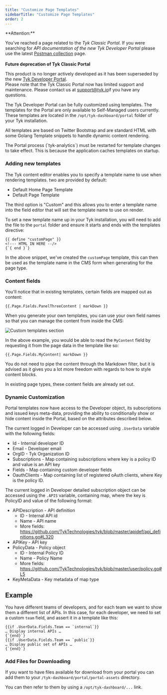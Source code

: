 ```yaml
---
title: "Customize Page Templates"
sidebarTitle: "Customize Page Templates"
order: 2
---
```


<Warning>
**Attention:**

You’ve reached a page related to the *Tyk Classic Portal*. If you were searching for *API documentation of the new Tyk
Developer Portal* please use the latest
[Postman collection](/product-stack/tyk-enterprise-developer-portal/api-documentation/tyk-edp-api) page.
<br />
<br />
**Future deprecation of Tyk Classic Portal**

This product is no longer actively developed as it
has been superseded by the new [Tyk Developer Portal](/portal/overview).
<br />
Please note that the Tyk Classic Portal now has limited support and maintenance. Please contact us at
[support@tyk.io](<mailto:support@tyk.io?subject=Tyk classic developer portal>)if you have any questions.
</Warning>

The Tyk Developer Portal can be fully customized using templates. The templates for the Portal are only available to Self-Managed users currently. These templates are located in the `/opt/tyk-dashboard/portal` folder of your Tyk installation.

All templates are based on Twitter Bootstrap and are standard HTML with some Golang Template snippets to handle dynamic content rendering.


<Note>
The Portal process (`tyk-analytics`) must be restarted for template changes to take effect. This is because the application caches templates on startup.
</Note>



### Adding new templates

The Tyk content editor enables you to specify a template name to use when rendering templates. two are provided by default:

*   Default Home Page Template
*   Default Page Template

The third option is "Custom" and this allows you to enter a template name into the field editor that will set the template name to use on render.

To set a new template name up in your Tyk installation, you will need to add the file to the `portal` folder and ensure it starts and ends with the templates directive:

```
{{ define "customPage" }}
<!--- HTML IN HERE --/>
{`{ end }`}
```

In the above snippet, we've created the `customPage` template, this can then be used as the template name in the CMS form when generating for the page type.

### Content fields

You'll notice that in existing templates, certain fields are mapped out as content:

```
{{.Page.Fields.PanelThreeContent | markDown }}
```

When you generate your own templates, you can use your own field names so that you can manage the content from inside the CMS:

<img src="img/dashboard/portal-management/page_settings_2.5.png" alt="Custom templates section" />

In the above example, you would be able to read the `MyContent` field by requesting it from the page data in the template like so:

```
{{.Page.Fields.MyContent| markDown }}
```

You do not need to pipe the content through the Markdown filter, but it is advised as it gives you a lot more freedom with regards to how to style content blocks.

In existing page types, these content fields are already set out.

### Dynamic Customization

Portal templates now have access to the Developer object, its subscriptions and issued keys meta-data, providing the ability to conditionally show or hide content inside the Portal, based on the attributes described below.

The current logged in Developer can be accessed using `.UserData` variable with the following fields:

*   Id - Internal developer ID
*   Email - Developer email
*   OrgID - Tyk Organization ID
*   Subscriptions  - Map containing subscriptions where key is a policy ID and value is an API key
*   Fields - Map containing custom developer fields
*   OauthClients - Map containing list of registered oAuth clients, where Key is the policy ID.

The current logged in Developer detailed subscription object can be accessed using the `.APIS` variable, containing map, where the key is PolicyID and value of the following format:
 
*   APIDescription - API definition
      * ID - Internal API id
      * Name - API name
      * More fields: https://github.com/TykTechnologies/tyk/blob/master/apidef/api_definitions.go#L320
*   APIKey - API key
*   PolicyData - Policy object
      * ID - Internal Policy ID
      * Name - Policy Name
      * More fields: https://github.com/TykTechnologies/tyk/blob/master/user/policy.go#L5
*   KeyMetaData - Key metadata of map type

## Example
You have different teams of developers, and for each team we want to show them a different list of APIs. In this case, for each developer, we need to set a custom  `team` field, and assert it in a template like this:

```
{{if .UserData.Fields.Team == `internal`}}
… Display internal APIs …
{`{end}`}
{{if .UserData.Fields.Team == `public`}}
… Display public set of APIs …
{`{end}`}
```

### Add Files for Downloading

If you want to have files available for download from your portal you can add them to your `/tyk-dashboard/portal/portal-assets` directory. 

You can then refer to them by using a `/opt/tyk-dashboard/...` link.
